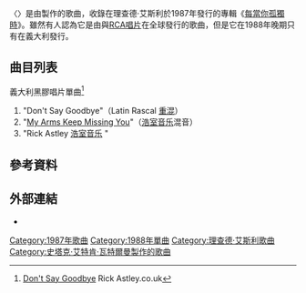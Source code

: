 {{noteTA
|G1=Show
|G2=IT
|G3=Music
|1=zh-tw:瑞克·艾斯里; zh-cn:理查德·艾斯利; zh-hk:力克·艾斯里; zh-mo:力克·艾斯里; zh-sg:理查德·艾斯利;
|3=zh-tw:瑞克; zh-cn:理查德; zh-hk:力克; zh-mo:力克; zh-sg:理查德;
|4=zh-tw:艾斯里; zh-cn:艾斯利; zh-hk:艾斯里; zh-mo:艾斯里; zh-sg:艾斯利;
}}
{{Infobox song
| name       = {{lang|en|Don't Say Goodbye}}
| language   = 英語
| cover      = 
| type       = single
| artist     = [[理查德·艾斯利|理查德·艾斯利]]
| album      = [[每當你孤獨時|每當你孤獨時]]
| released   = {{start date|1988|12|31}}
| format     = {{le|12英寸單曲|12-inch single}}
| recorded   = 1987年
| genre      = [[流行_(音樂類型)|流行]]
| length     = 
| label      = 鱷魚唱片<br>[[RCA唱片|RCA唱片]]
| writer     = {{le|史塔克·艾特肯·瓦特爾曼|Stock Aitken Waterman}}
| producer   = 史塔克·艾特肯·瓦特爾曼
| chronology = [[理查德·艾斯利|理查德·艾斯利]]
| prev_title = {{lang|en|{{le|Take Me to Your Heart (理查德·艾斯利歌曲)|Take Me to Your Heart (Rick Astley song)|Take Me to Your Heart}}}}
| prev_year  = 1987
| next_title = {{lang|en|{{le|Hold Me in Your Arms|Hold Me in Your Arms (Rick Astley song)}}}}
| next_year  = 1987
| misc       = {{External music video|{{YouTube|X6uzlX51kbo|Don't Say Goodbye}}}}
}}
〈'''{{lang|en|Don't Say Goodbye}}'''〉是由{{le|史塔克·艾特肯·瓦特爾曼|Stock Aitken Waterman}}製作的歌曲，收錄在理查德·艾斯利於1987年發行的專輯《[[每當你孤獨時|每當你孤獨時]]》。雖然有人認為它是由{{le|Pete Waterman Entertainment}}與[[RCA唱片|RCA唱片]]在全球發行的歌曲，但是它在1988年晚期只有在義大利發行。

==曲目列表==
;義大利黑膠唱片單曲<ref>[http://www.rickastley.co.uk Don't Say Goodbye] {{Wayback|url=http://www.rickastley.co.uk/ |date=20200809214552 }} Rick Astley.co.uk</ref>
# "Don't Say Goodbye"（Latin Rascal [[重混|重混]]）
# "[[My_Arms_Keep_Missing_You|My Arms Keep Missing You]]"（{{translink|en|Pete Waterman Entertainment}}[[浩室音乐|浩室音乐]]混音）
# "Rick Astley [[浩室音乐|浩室音乐]] {{translink|en|Megamix}}"

==參考資料==
<references/>

==外部連結==
* {{MetroLyrics song|rick-astley|dont-say-goodbye}}

{{Rick Astley}}
{{DEFAULTSORT:Dont Say Goodbye}}
[[Category:1987年歌曲|Category:1987年歌曲]]
[[Category:1988年單曲|Category:1988年單曲]]
[[Category:理查德·艾斯利歌曲|Category:理查德·艾斯利歌曲]]
[[Category:史塔克·艾特肯·瓦特爾曼製作的歌曲|Category:史塔克·艾特肯·瓦特爾曼製作的歌曲]]